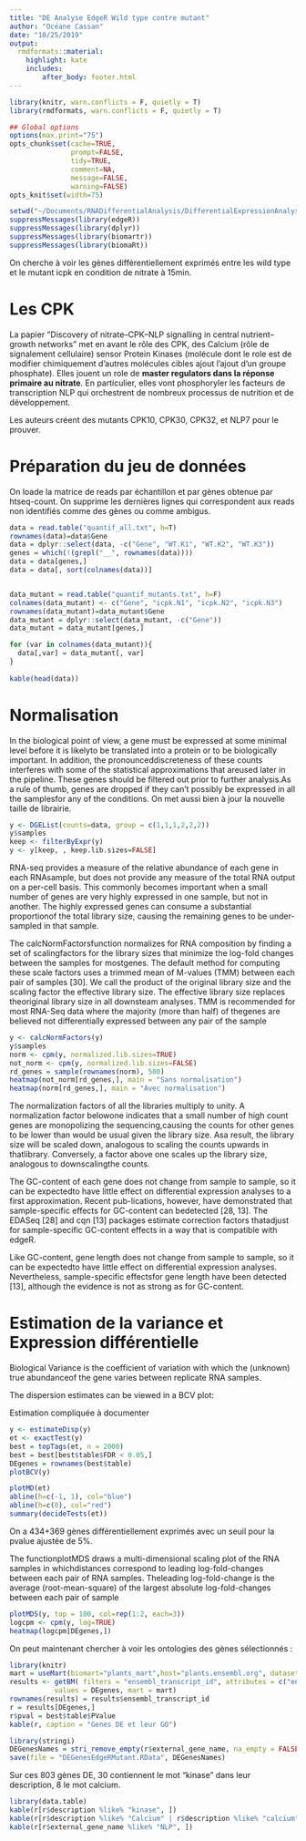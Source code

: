 ```yaml
---
title: "DE Analyse EdgeR Wild type contre mutant"
author: "Océane Cassan"
date: "10/25/2019"
output: 
  rmdformats::material:
    highlight: kate
    includes:
        after_body: footer.html
---
```


```r
library(knitr, warn.conflicts = F, quietly = T)
library(rmdformats, warn.conflicts = F, quietly = T)

## Global options
options(max.print="75")
opts_chunk$set(cache=TRUE,
               prompt=FALSE,
               tidy=TRUE,
               comment=NA,
               message=FALSE,
               warning=FALSE)
opts_knit$set(width=75)

setwd("~/Documents/RNADifferentialAnalysis/DifferentialExpressionAnalysis")
suppressMessages(library(edgeR))
suppressMessages(library(dplyr))
suppressMessages(library(biomartr))
suppressMessages(library(biomaRt))
```


On cherche à voir les gènes différentiellement exprimés entre les wild type et le mutant icpk en condition de nitrate à 15min.

# Les CPK

La papier "Discovery of nitrate–CPK–NLP signalling in central nutrient–growth networks" met en avant le rôle des CPK, des Calcium (rôle de signalement cellulaire) sensor Protein Kinases (molécule dont le role est de modifier chimiquement d'autres molécules cibles ajout l'ajout d'un groupe phosphate). Elles jouent un role de **master regulators dans la réponse primaire au nitrate**. En particulier, elles vont phosphoryler les facteurs de transcription NLP qui orchestrent de nombreux processus de nutrition et de développement.

Les auteurs créent des mutants CPK10, CPK30, CPK32, et NLP7 pour le prouver.

# Préparation du jeu de données

On loade la matrice de reads par échantillon et par gènes obtenue par htseq-count.
On supprime les dernières lignes qui correspondent aux reads non identifiés comme des gènes ou comme ambigus.

```r
data = read.table("quantif_all.txt", h=T)
rownames(data)=data$Gene
data = dplyr::select(data, -c("Gene", "WT.K1", "WT.K2", "WT.K3"))
genes = which(!(grepl("__", rownames(data))))
data = data[genes,]
data = data[, sort(colnames(data))]


data_mutant = read.table("quantif_mutants.txt", h=F)
colnames(data_mutant) <- c("Gene", "icpk.N1", "icpk.N2", "icpk.N3")
rownames(data_mutant)=data_mutant$Gene
data_mutant = dplyr::select(data_mutant, -c("Gene"))
data_mutant = data_mutant[genes,]

for (var in colnames(data_mutant)){
  data[,var] = data_mutant[, var]
}
  
kable(head(data))
```


# Normalisation

In the biological point of view, a gene must be expressed at some minimal level before it is likelyto be translated into a protein or to be biologically important. In addition, the pronounceddiscreteness of these counts interferes with some of the statistical approximations that areused later in the pipeline. These genes should be filtered out prior to further analysis.As a rule of thumb, genes are dropped if they can’t possibly be expressed in all the samplesfor any of the conditions. On met aussi bien à jour la nouvelle taille de librairie.

```r
y <- DGEList(counts=data, group = c(1,1,1,2,2,2))
y$samples
keep <- filterByExpr(y)
y <- y[keep, , keep.lib.sizes=FALSE]
```

RNA-seq provides a measure of the relative abundance of each gene in each RNAsample, but does not provide any measure of the total RNA output on a per-cell basis. This commonly becomes important when a small number of genes are very highly expressed in one sample, but not in another. The highly expressed genes can consume a substantial proportionof the total library size, causing the remaining genes to be under-sampled in that sample.

The calcNormFactorsfunction normalizes for RNA composition by finding a set of scalingfactors for the library sizes that minimize the log-fold changes between the samples for mostgenes. The default method for computing these scale factors uses a trimmed mean of M-values (TMM) between each pair of samples [30]. We call the product of the original library size and the scaling factor the effective library size. The effective library size replaces theoriginal library size in all downsteam analyses. TMM is recommended for most RNA-Seq data where the majority (more than half) of thegenes are believed not differentially expressed between any pair of the sample

```r
y <- calcNormFactors(y)
y$samples
norm <- cpm(y, normalized.lib.sizes=TRUE)
not_norm <- cpm(y, normalized.lib.sizes=FALSE)
rd_genes = sample(rownames(norm), 500)
heatmap(not_norm[rd_genes,], main = "Sans normalisation")
heatmap(norm[rd_genes,], main = "Avec normalisation")
```


The normalization factors of all the libraries multiply to unity. A normalization factor belowone indicates that a small number of high count genes are monopolizing the sequencing,causing the counts for other genes to be lower than would be usual given the library size. Asa result, the library size will be scaled down, analogous to scaling the counts upwards in thatlibrary. Conversely, a factor above one scales up the library size, analogous to downscalingthe counts.

The GC-content of each gene does not change from sample to sample, so it can be expectedto have little effect on differential expression analyses to a first approximation. Recent pub-lications, however, have demonstrated that sample-specific effects for GC-content can bedetected [28, 13]. The EDASeq [28] and cqn [13] packages estimate correction factors thatadjust for sample-specific GC-content effects in a way that is compatible with edgeR.

Like GC-content, gene length does not change from sample to sample, so it can be expectedto have little effect on differential expression analyses. Nevertheless, sample-specific effectsfor gene length have been detected [13], although the evidence is not as strong as for GC-content.

# Estimation de la variance et Expression différentielle

Biological Variance is the coefficient of variation with which the (unknown) true abundanceof the gene varies between replicate RNA samples.

The dispersion estimates can be viewed in a BCV plot:


Estimation compliquée à documenter
```r
y <- estimateDisp(y)
et <- exactTest(y)
best = topTags(et, n = 2000)
best = best[best$table$FDR < 0.05,]
DEgenes = rownames(best$table)
plotBCV(y)

plotMD(et)
abline(h=c(-1, 1), col="blue")
abline(h=c(0), col="red")
summary(decideTests(et))
```

On a 434+369 gènes différentiellement exprimés avec un seuil pour la pvalue ajustée de 5%. 

The functionplotMDS draws a multi-dimensional scaling plot of the RNA samples in whichdistances correspond to leading log-fold-changes between each pair of RNA samples. Theleading log-fold-change is the average (root-mean-square) of the largest absolute log-fold-changes between each pair of sample

```r
plotMDS(y, top = 100, col=rep(1:2, each=3))
logcpm <- cpm(y, log=TRUE)
heatmap(logcpm[DEgenes,])
```

On peut maintenant chercher à voir les ontologies des gènes sélectionnés :
```r
library(knitr)
mart = useMart(biomart="plants_mart",host="plants.ensembl.org", dataset = "athaliana_eg_gene")
results <- getBM( filters = "ensembl_transcript_id", attributes = c("ensembl_transcript_id", "description", "external_gene_name"),
           values = DEgenes, mart = mart)
rownames(results) = results$ensembl_transcript_id
r = results[DEgenes,]
r$pval = best$table$PValue
kable(r, caption = "Genes DE et leur GO")

library(stringi)
DEGenesNames = stri_remove_empty(r$external_gene_name, na_empty = FALSE)
save(file = "DEGenesEdgeRMutant.RData", DEGenesNames)
```

Sur ces 803 gènes DE, 30 contiennent le mot "kinase" dans leur description, 8 le mot calcium.

```r
library(data.table)
kable(r[r$description %like% "kinase", ])
kable(r[r$description %like% "Calcium" | r$description %like% "calcium", ])
kable(r[r$external_gene_name %like% "NLP", ])
```
